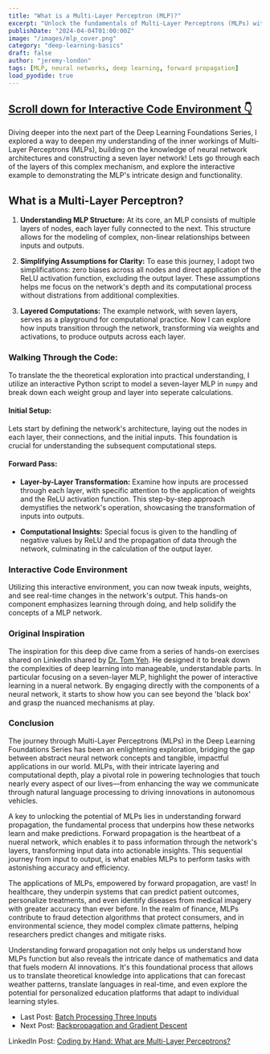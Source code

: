 ```yaml
---
title: "What is a Multi-Layer Perceptron (MLP)?"
excerpt: "Unlock the fundamentals of Multi-Layer Perceptrons (MLPs) with a hands-on approach, exploring a seven-layer network example and exploring forward propagation."
publishDate: "2024-04-04T01:00:00Z"
image: "/images/mlp_cover.png"
category: "deep-learning-basics"
draft: false
author: "jeremy-london"
tags: [MLP, neural networks, deep learning, forward propagation]
load_pyodide: true
---
```



<h2>
  <a href="#interactive-code-environment" class="m-0 text-blue-100 dark:text-orange-400 no-underline bg-linear-to-r from-blue-200 to-blue-100 dark:from-orange-800 dark:to-orange-900 bg-size-[0px_10px] bg-bottom-left bg-no-repeat transition-[background-size] duration-500 hover:bg-size-[100%_3px] group-hover:bg-size-[100%_10px]">
    <span>Scroll down for Interactive Code Environment 👇</span>
  </a>
</h2>

Diving deeper into the next part of the Deep Learning Foundations Series, I explored a way to deepen my understanding of the inner workings of Multi-Layer Perceptrons (MLPs), building on the knowledge of neural network architectures and constructing a seven layer network! Lets go through each of the layers of this complex mechanism, and explore the interactive example to demonstrating the MLP's intricate design and functionality.

## What is a Multi-Layer Perceptron?

1. **Understanding MLP Structure:** At its core, an MLP consists of multiple layers of nodes, each layer fully connected to the next. This structure allows for the modeling of complex, non-linear relationships between inputs and outputs.

2. **Simplifying Assumptions for Clarity:** To ease this journey, I adopt two simplifications: zero biases across all nodes and direct application of the ReLU activation function, excluding the output layer. These assumptions helps me focus on the network's depth and its computational process without distrations from additional complexities.

3. **Layered Computations:** The example network, with seven layers, serves as a playground for computational practice. Now I can explore how inputs transition through the network, transforming via weights and activations, to produce outputs across each layer.

### Walking Through the Code:

To translate the the theoretical exploration into practical understanding, I utilize an interactive Python script to model a seven-layer MLP in `numpy` and break down each weight group and layer into seperate calculations.

#### Initial Setup:

Lets start by defining the network's architecture, laying out the nodes in each layer, their connections, and the initial inputs. This foundation is crucial for understanding the subsequent computational steps.

#### Forward Pass:

- **Layer-by-Layer Transformation:** Examine how inputs are processed through each layer, with specific attention to the application of weights and the ReLU activation function. This step-by-step approach demystifies the network's operation, showcasing the transformation of inputs into outputs.

- **Computational Insights:** Special focus is given to the handling of negative values by ReLU and the propagation of data through the network, culminating in the calculation of the output layer.

### Interactive Code Environment

Utilizing this interactive environment, you can now tweak inputs, weights, and see real-time changes in the network's output. This hands-on component emphasizes learning through doing, and help solidify the concepts of a MLP network.




### Original Inspiration

The inspiration for this deep dive came from a series of hands-on exercises shared on LinkedIn shared by [Dr. Tom Yeh](http://tomyeh.info). He designed it to break down the complexities of deep learning into manageable, understandable parts. In particular focusing on a seven-layer MLP, highlight the power of interactive learning in a nueral network. By engaging directly with the components of a neural network, it starts to show how you can see beyond the 'black box' and grasp the nuanced mechanisms at play.

### Conclusion

The journey through Multi-Layer Perceptrons (MLPs) in the Deep Learning Foundations Series has been an enlightening exploration, bridging the gap between abstract neural network concepts and tangible, impactful applications in our world. MLPs, with their intricate layering and computational depth, play a pivotal role in powering technologies that touch nearly every aspect of our lives—from enhancing the way we communicate through natural language processing to driving innovations in autonomous vehicles.

A key to unlocking the potential of MLPs lies in understanding forward propagation, the fundamental process that underpins how these networks learn and make predictions. Forward propagation is the heartbeat of a nueral network, which enables it to pass information through the network's layers, transforming input data into actionable insights. This sequential journey from input to output, is what enables MLPs to perform tasks with astonishing accuracy and efficiency.

The applications of MLPs, empowered by forward propagation, are vast! In healthcare, they underpin systems that can predict patient outcomes, personalize treatments, and even identify diseases from medical imagery with greater accuracy than ever before. In the realm of finance, MLPs contribute to fraud detection algorithms that protect consumers, and in environmental science, they model complex climate patterns, helping researchers predict changes and mitigate risks.

Understanding forward propagation not only helps us understand how MLPs function but also reveals the intricate dance of mathematics and data that fuels modern AI innovations. It's this foundational process that allows us to translate theoretical knowledge into applications that can forecast weather patterns, translate languages in real-time, and even explore the potential for personalized education platforms that adapt to individual learning styles.

- Last Post: [Batch Processing Three Inputs](/blog/deep-learning-basics-batch-processing-three-inputs)
- Next Post: [Backpropagation and Gradient Descent](/blog/deep-learning-basics-deciphering-backpropagation)

LinkedIn Post: [Coding by Hand: What are Multi-Layer Perceptrons?](https://www.linkedin.com/posts/jeremyclondon_deeplearning-neuralnetworks-mlp-activity-7181794336861270016-nve0)
